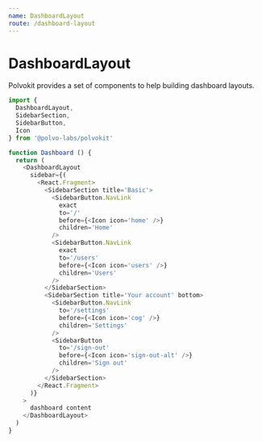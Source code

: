 ```yaml
---
name: DashboardLayout
route: /dashboard-layout
---
```


# DashboardLayout

Polvokit provides a set of components to help building dashboard
layouts.

```js
import {
  DashboardLayout,
  SidebarSection,
  SidebarButton,
  Icon
} from '@polvo-labs/polvokit'

function Dashboard () {
  return (
    <DashboardLayout
      sidebar={(
        <React.Fragment>
          <SidebarSection title='Basic'>
            <SidebarButton.NavLink
              exact
              to='/'
              before={<Icon icon='home' />}
              children='Home'
            />
            <SidebarButton.NavLink
              exact
              to='/users'
              before={<Icon icon='users' />}
              children='Users'
            />
          </SidebarSection>
          <SidebarSection title='Your account' bottom>
            <SidebarButton.NavLink
              to='/settings'
              before={<Icon icon='cog' />}
              children='Settings'
            />
            <SidebarButton
              to='/sign-out'
              before={<Icon icon='sign-out-alt' />}
              children='Sign out'
            />
          </SidebarSection>
        </React.Fragment>
      )}
    >
      dashboard content
    </DashboardLayout>
  )
}
```
